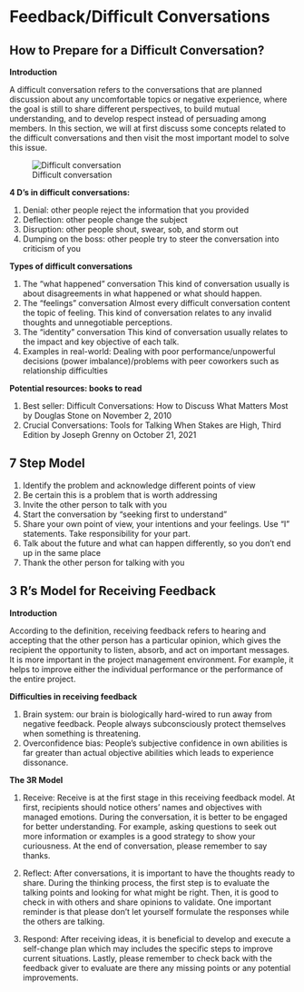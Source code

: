 # Feedback/Difficult Conversations {#team3}

## How to Prepare for a Difficult Conversation?

**Introduction**

A difficult conversation refers to the conversations that are planned discussion about any uncomfortable topics or negative experience, where the goal is still to share different perspectives, to build mutual understanding, and to develop respect instead of persuading among members. In this section, we will at first discuss some concepts related to the difficult conversations and then visit the most important model to solve this issue. 

![Difficult conversation](https://www.hrassured.com.au/wp-content/uploads/2020/11/Recolour-image-for-HR-Assured_1120px-x-400px.jpg)

**4 D’s in difficult conversations:**

1.	Denial: other people reject the information that you provided
2.	Deflection: other people change the subject
3.	Disruption: other people shout, swear, sob, and storm out
4.	Dumping on the boss: other people try to steer the conversation into criticism of you

**Types of difficult conversations**

1.	The “what happened” conversation
This kind of conversation usually is about disagreements in what happened or what should happen.
2.	The “feelings” conversation
Almost every difficult conversation content the topic of feeling. This kind of conversation relates to any invalid thoughts and unnegotiable perceptions. 
3.	The “identity” conversation
This kind of conversation usually relates to the impact and key objective of each talk.
4.	Examples in real-world:
Dealing with poor performance/unpowerful decisions (power imbalance)/problems with peer coworkers such as relationship difficulties

**Potential resources: books to read**

1.	Best seller: Difficult Conversations: How to Discuss What Matters Most by Douglas Stone on November 2, 2010
2.	Crucial Conversations: Tools for Talking When Stakes are High, Third Edition by Joseph Grenny on October 21, 2021

## 7 Step Model

1.	Identify the problem and acknowledge different points of view
2.	Be certain this is a problem that is worth addressing
3.	Invite the other person to talk with you
4.	Start the conversation by “seeking first to understand”
5.	Share your own point of view, your intentions and your feelings. Use “I” statements. Take responsibility for your part. 
6.	Talk about the future and what can happen differently, so you don’t end up in the same place
7.	Thank the other person for talking with you

## 3 R's Model for Receiving Feedback

**Introduction**

According to the definition, receiving feedback refers to hearing and accepting that the other person has a particular opinion, which gives the recipient the opportunity to listen, absorb, and act on important messages. It is more important in the project management environment. For example, it helps to improve either the individual performance or the performance of the entire project. 

**Difficulties in receiving feedback**

1.  Brain system: our brain is biologically hard-wired to run away from negative feedback. People always subconsciously protect themselves when something is threatening. 
2.  Overconfidence bias: People’s subjective confidence in own abilities is far greater than actual objective abilities which leads to experience dissonance.

**The 3R Model**

1.	Receive:
Receive is at the first stage in this receiving feedback model. At first, recipients should notice others’ names and objectives with managed emotions. During the conversation, it is better to be engaged for better understanding. For example, asking questions to seek out more information or examples is a good strategy to show your curiousness. At the end of conversation, please remember to say thanks. 

2.	Reflect: 
After conversations, it is important to have the thoughts ready to share. During the thinking process, the first step is to evaluate the talking points and looking for what might be right. Then, it is good to check in with others and share opinions to validate. One important reminder is that please don’t let yourself formulate the responses while the others are talking. 

3.	Respond: 
After receiving ideas, it is beneficial to develop and execute a self-change plan which may includes the specific steps to improve current situations. Lastly, please remember to check back with the feedback giver to evaluate are there any missing points or any potential improvements.
